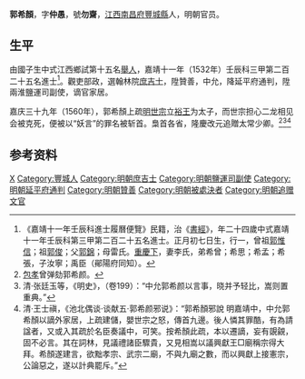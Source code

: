 {{明清人物信息框
| 姓名 = 郭希顏
| 原名 =
| 圖片名稱= 
| 圖片大小 =
| 圖片說明 = 
| 最高職務 = 春坊中允
| 國家 = 大明 
| 爵位 =
| 籍貫 = [[江西|江西]][[南昌府|南昌府]][[豐城縣|豐城縣]]
| 族裔 = 
| 旗籍 = 
| 字號 = 字仲愚，號勿齋
| 諡號 =
| 出生日期 = 正德四年（1509年）正月初七日
| 出生地點 = 江西丰城县
| 逝世日期 = 嘉靖三十九年（1560年）
| 逝世地點 = 京师
| 墓葬 =
| 配偶 = 李氏
| 親屬 = 曾祖[[郭惟信|郭惟信]]，祖[[郭俊|郭俊]]<br>父[[郭錦|郭錦]]，母雷氏
| 出身 =
* 嘉靖十一年壬辰科同進士出身
| 經歷 =
| 著作 =  
}}
'''郭希顏'''{{BD|1509年||1560年||G}}，字'''仲愚'''，號'''勿齋'''，[[江西|江西]][[南昌府|南昌府]][[豐城縣|豐城縣]]人，明朝官员。

==生平==
由國子生中式江西鄉試第十五名[[舉人|舉人]]，嘉靖十一年（1532年）壬辰科三甲第二百二十五名進士<ref>《嘉靖十一年壬辰科進士履曆便覽》民籍，治《[[書經|書經]]》，年二十四歲中式嘉靖十一年壬辰科第三甲第二百二十五名進士。正月初七日生，行一，曾祖[[郭惟信|郭惟信]]；祖[[郭俊|郭俊]]；父[[郭錦|郭錦]]；母雷氏。[[重慶下|重慶下]]，妻李氏，弟希曾；希思；希孟；希張，子汝寧；禹臣（鄖陽府同知）。</ref>。觀吏部政，選翰林院[[庶吉士|庶吉士]]，陞贊善，中允，降延平府通判，陞兩淮鹽運司副使，谪官家居。

嘉庆三十九年（1560年），郭希顏上疏[[明世宗|明世宗]]立[[明穆宗|裕王]]为太子，而世宗担心二龙相见会被克死，便被以“妖言”的罪名被斩首。梟首各省，隆慶改元追贈太常少卿。<ref>[[包孝|包孝]]曾弹劾郭希颜。</ref><ref>清·张廷玉等，《明史》，（卷199）：“中允郭希颜以言事，晓并予轻比，嵩则置重典。”</ref><ref>清·王士禛，《池北偶谈·谈献五·郭希颜邪说》：“郭希顏邪說 明嘉靖中，中允郭希顏以謫外家居，上疏建儲，嬰世宗之怒，傳首九邊。後人憐其罪酷，有為請諡者，又或入其疏於名臣奏議中，可笑。按希顏此疏，本以遷謫，妄有覬覦，固不必言。其在詞林，見議禮諸臣驟貴，又見相嵩以議興獻王□廟稱宗得大拜。希顏遂建言，欲黜孝宗、武宗二廟，不與九廟之數，而以興獻上接憲宗，公論惡之，遂以計典罷斥。”</ref>

== 参考资料 ==
{{reflist}}

{{嘉靖十一年壬辰科殿试金榜}}
{{明朝官员小作品}}
{{Authority control}}

{{DEFAULTSORT:Guo郭}}
[[Category:郭姓|X]]
[[Category:豐城人|Category:豐城人]]
[[Category:明朝庶吉士|Category:明朝庶吉士]]
[[Category:明朝鹽運司副使|Category:明朝鹽運司副使]]
[[Category:明朝延平府通判|Category:明朝延平府通判]]
[[Category:明朝贊善|Category:明朝贊善]]
[[Category:明朝被處決者|Category:明朝被處決者]]
[[Category:明朝追赠文官|Category:明朝追赠文官]]